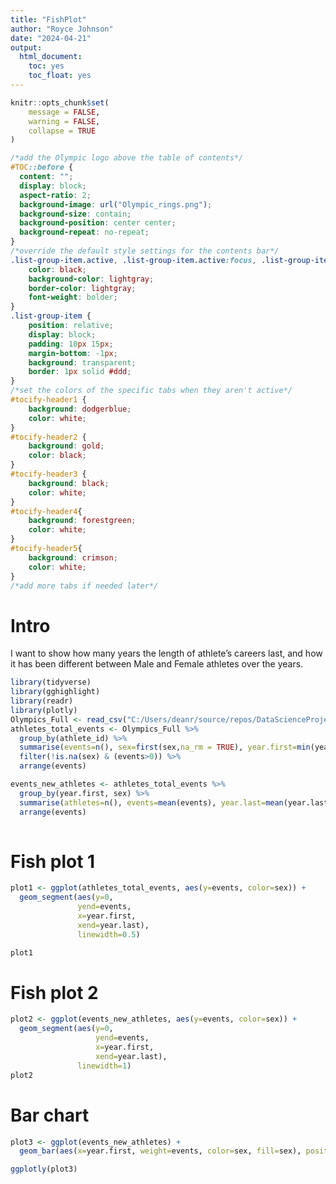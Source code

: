 ```yaml
---
title: "FishPlot"
author: "Royce Johnson"
date: "2024-04-21"
output: 
  html_document:
    toc: yes
    toc_float: yes
---
```


```r
knitr::opts_chunk$set(
	message = FALSE,
	warning = FALSE,
	collapse = TRUE
)
```
```css
/*add the Olympic logo above the table of contents*/
#TOC::before {
  content: "";
  display: block;
  aspect-ratio: 2;
  background-image: url("Olympic_rings.png");
  background-size: contain;
  background-position: center center;
  background-repeat: no-repeat;
}
/*override the default style settings for the contents bar*/
.list-group-item.active, .list-group-item.active:focus, .list-group-item.active:hover{
    color: black;
    background-color: lightgray;
    border-color: lightgray;
    font-weight: bolder;
}
.list-group-item {
    position: relative;
    display: block;
    padding: 10px 15px;
    margin-bottom: -1px;
    background: transparent;
    border: 1px solid #ddd;
}
/*set the colors of the specific tabs when they aren't active*/
#tocify-header1 {
    background: dodgerblue;
    color: white;
}
#tocify-header2 {
    background: gold;
    color: black;
}
#tocify-header3 {
    background: black;
    color: white;
}
#tocify-header4{
    background: forestgreen;
    color: white;
}
#tocify-header5{
    background: crimson;
    color: white;
}
/*add more tabs if needed later*/
```

# Intro

I want to show how many years the length of athlete's careers last, and how it has been different between Male and Female athletes over the years.

```r
library(tidyverse)
library(gghighlight)
library(readr)
library(plotly)
Olympics_Full <- read_csv("C:/Users/deanr/source/repos/DataScienceProject/dataSets/Olympics_Full.csv")
athletes_total_events <- Olympics_Full %>% 
  group_by(athlete_id) %>% 
  summarise(events=n(), sex=first(sex,na_rm = TRUE), year.first=min(year), year.last=max(year)) %>% 
  filter(!is.na(sex) & (events>0)) %>% 
  arrange(events) 

events_new_athletes <- athletes_total_events %>% 
  group_by(year.first, sex) %>% 
  summarise(athletes=n(), events=mean(events), year.last=mean(year.last)) %>% 
  arrange(events)
  
```

# Fish plot 1

```r
plot1 <- ggplot(athletes_total_events, aes(y=events, color=sex)) +
  geom_segment(aes(y=0, 
               yend=events,
               x=year.first, 
               xend=year.last),
               linewidth=0.5)

plot1
```

# Fish plot 2

```r
plot2 <- ggplot(events_new_athletes, aes(y=events, color=sex)) +
  geom_segment(aes(y=0,
                   yend=events,
                   x=year.first,
                   xend=year.last),
               linewidth=1)
plot2
```

# Bar chart

```r
plot3 <- ggplot(events_new_athletes) +
  geom_bar(aes(x=year.first, weight=events, color=sex, fill=sex), position = position_dodge())

ggplotly(plot3)
```
